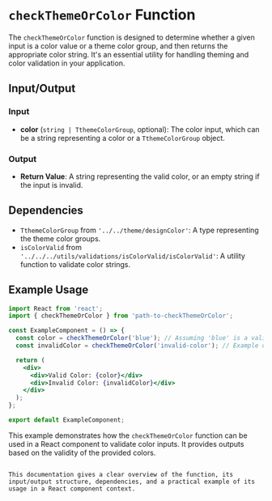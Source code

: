 # `checkThemeOrColor` Function

The `checkThemeOrColor` function is designed to determine whether a given input is a color value or a theme color group, and then returns the appropriate color string. It's an essential utility for handling theming and color validation in your application.

## Input/Output

### Input

- **color** (`string | TthemeColorGroup`, optional): The color input, which can be a string representing a color or a `TthemeColorGroup` object.

### Output

- **Return Value**: A string representing the valid color, or an empty string if the input is invalid.

## Dependencies

- `TthemeColorGroup` from `'../../theme/designColor'`: A type representing the theme color groups.
- `isColorValid` from `'../../../utils/validations/isColorValid/isColorValid'`: A utility function to validate color strings.

## Example Usage

```jsx
import React from 'react';
import { checkThemeOrColor } from 'path-to-checkThemeOrColor';

const ExampleComponent = () => {
  const color = checkThemeOrColor('blue'); // Assuming 'blue' is a valid color or theme color group
  const invalidColor = checkThemeOrColor('invalid-color'); // Example of an invalid color

  return (
    <div>
      <div>Valid Color: {color}</div>
      <div>Invalid Color: {invalidColor}</div>
    </div>
  );
};

export default ExampleComponent;
```

This example demonstrates how the `checkThemeOrColor` function can be used in a React component to validate color inputs. It provides outputs based on the validity of the provided colors.

```

This documentation gives a clear overview of the function, its input/output structure, dependencies, and a practical example of its usage in a React component context.
```
